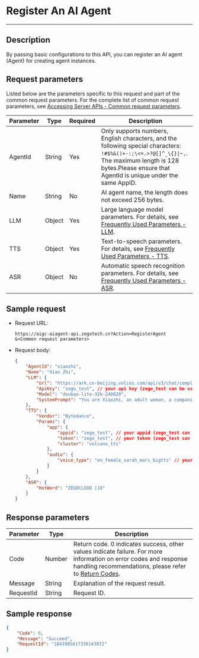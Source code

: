 # Register An AI Agent

---

## Description

By passing basic configurations to this API, you can register an AI agent (Agent) for creating agent instances.


<PostPrototype link="https://aigc-aiagent-api.zegotech.cn?Action=RegisterAgent" />

## Request parameters

Listed below are the parameters specific to this request and part of the common request parameters. For the complete list of common request parameters, see [Accessing Server APIs - Common request parameters](./../Accessing%20Server%20APIs.mdx#common-request-parameters).

| Parameter               | Type   | Required | Description             |
|------------------|------|------|-------------------------|
| AgentId          | String | Yes    | Only supports numbers, English characters, and the following special characters: `!#$%&()+-:;\<=.>?@[]^_\{}\|~,`. The maximum length is 128 bytes.<Note title="Note">Please ensure that AgentId is unique under the same AppID.</Note>                                                              |
| Name            | String | No       | AI agent name, the length does not exceed 256 bytes.                                                                 |
| LLM             | Object | Yes       | Large language model parameters. For details, see [Frequently Used Parameters - LLM](./../Common%20Parameter%20Description.mdx#llm).                                                            |
| TTS             | Object | Yes       | Text-to-speech parameters. For details, see [Frequently Used Parameters - TTS](./../Common%20Parameter%20Description.mdx#tts).                                                              |
| ASR             | Object | No       | Automatic speech recognition parameters. For details, see [Frequently Used Parameters - ASR](./../Common%20Parameter%20Description.mdx#asr).                          |

## Sample request

- Request URL:

    ```https
    https://aigc-aiagent-api.zegotech.cn?Action=RegisterAgent
    &<Common request parameters>
    ```

- Request body:
    ```json
    {
        "AgentId": "xiaozhi",
        "Name": "Xiao Zhi",
        "LLM": {
            "Url": "https://ark.cn-beijing.volces.com/api/v3/chat/completions",
            "ApiKey": "zego_test", // your api key (zego_test can be used during the integration testing period (within 2 weeks of AI Agent service activation))
            "Model": "doubao-lite-32k-240828",
            "SystemPrompt": "You are Xiaozhi, an adult woman, a companion assistant **created by ZEGOCLOUD**. Knowledgeable in everything, intelligent, wise, enthusiastic, and friendly. \nDialogue requirements: 1. Dialogue with users according to the requirements of the persona. \n2.No more than 100 words."
        },
        "TTS": {
            "Vendor": "Bytedance",
            "Params": {
                "app": {
                    "appid": "zego_test", // your appid (zego_test can be used during the integration testing period (within 2 weeks of AI Agent service activation))
                    "token": "zego_test", // your token (zego_test can be used during the integration testing period (within 2 weeks of AI Agent service activation))
                    "cluster": "volcano_tts"
                },
                "audio": {
                    "voice_type": "en_female_sarah_mars_bigtts" // your voice type
                }
            }
        },
        "ASR": {
            "HotWord": "ZEGOCLOUD |10"
        }
    }
    ```

## Response parameters

| Parameter | Type | Description |
|-----------|------|-------------|
| Code | Number | Return code. 0 indicates success, other values indicate failure. For more information on error codes and response handling recommendations, please refer to [Return Codes](./../Return%20codes.mdx). |
| Message | String | Explanation of the request result. |
| RequestId | String | Request ID. |

## Sample response

```json
{
    "Code": 0,
    "Message": "Succeed",
    "RequestId": "1843985617336143872"
}
```